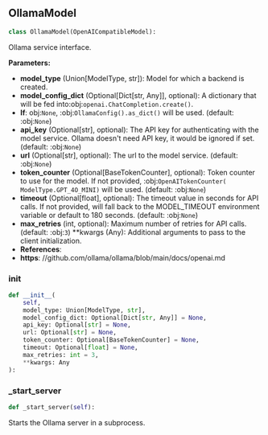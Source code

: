<a id="camel.models.ollama_model"></a>

<a id="camel.models.ollama_model.OllamaModel"></a>

## OllamaModel

```python
class OllamaModel(OpenAICompatibleModel):
```

Ollama service interface.

**Parameters:**

- **model_type** (Union[ModelType, str]): Model for which a backend is created.
- **model_config_dict** (Optional[Dict[str, Any]], optional): A dictionary that will be fed into:obj:`openai.ChatCompletion.create()`.
- **If**: obj:`None`, :obj:`OllamaConfig().as_dict()` will be used. (default: :obj:`None`)
- **api_key** (Optional[str], optional): The API key for authenticating with the model service. Ollama doesn't need API key, it would be ignored if set. (default: :obj:`None`)
- **url** (Optional[str], optional): The url to the model service. (default: :obj:`None`)
- **token_counter** (Optional[BaseTokenCounter], optional): Token counter to use for the model. If not provided, :obj:`OpenAITokenCounter( ModelType.GPT_4O_MINI)` will be used. (default: :obj:`None`)
- **timeout** (Optional[float], optional): The timeout value in seconds for API calls. If not provided, will fall back to the MODEL_TIMEOUT environment variable or default to 180 seconds. (default: :obj:`None`)
- **max_retries** (int, optional): Maximum number of retries for API calls. (default: :obj:`3`) **kwargs (Any): Additional arguments to pass to the client initialization.
- **References**: 
- **https**: //github.com/ollama/ollama/blob/main/docs/openai.md

<a id="camel.models.ollama_model.OllamaModel.__init__"></a>

### __init__

```python
def __init__(
    self,
    model_type: Union[ModelType, str],
    model_config_dict: Optional[Dict[str, Any]] = None,
    api_key: Optional[str] = None,
    url: Optional[str] = None,
    token_counter: Optional[BaseTokenCounter] = None,
    timeout: Optional[float] = None,
    max_retries: int = 3,
    **kwargs: Any
):
```

<a id="camel.models.ollama_model.OllamaModel._start_server"></a>

### _start_server

```python
def _start_server(self):
```

Starts the Ollama server in a subprocess.
